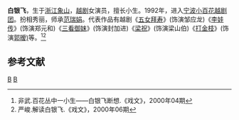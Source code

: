 '''白银飞'''{{BD|1972年|11月|||catIdx=B白}}，生于[[浙江|浙江]][[象山|象山]]，[[越剧|越剧]]女演员，擅长小生。1992年，进入[[宁波小百花越剧团|宁波小百花越剧团]]。扮相秀丽，师承[[范瑞娟|范瑞娟]]。代表作品有越剧《[[五女拜寿|五女拜寿]]》(饰演邹应龙)《[[李娃传|李娃传]]》(饰演郑元和)《[[三看御妹|三看御妹]]》(饰演封加进)《[[梁祝|梁祝]]》(饰演梁山伯)《[[打金枝|打金枝]]》(饰演[[郭暧)|郭暧)]]等。<ref>非武.百花丛中一小生——白银飞断想.《戏文》，2000年04期</ref><ref>严峻.解读白银飞.《戏文》，2000年06期</ref>

== 参考文献 ==
<references/>

[[Category:越剧演员|B]]
[[Category:象山縣人|B]]